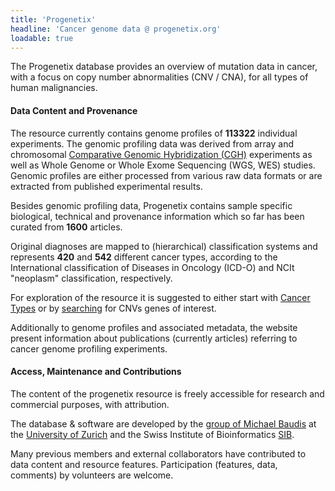 ```yaml
---
title: 'Progenetix'
headline: 'Cancer genome data @ progenetix.org'
loadable: true
---
```



The Progenetix database provides an overview of mutation data in cancer, with a focus on
copy number abnormalities (CNV / CNA), for all types of human malignancies.

#### Data Content and Provenance

The resource currently contains genome profiles of **113322** individual experiments. The
genomic profiling data was derived from array and chromosomal
[Comparative Genomic Hybridization (CGH)](https://en.wikipedia.org/wiki/Comparative_genomic_hybridization)
experiments as well as Whole Genome or Whole Exome Sequencing (WGS, WES) studies. Genomic profiles
are either processed from various raw data formats or are extracted from published experimental
results.

Besides genomic profiling data, Progenetix contains sample specific biological, technical and provenance
information which so far has been curated from **1600** articles.

Original diagnoses are mapped to (hierarchical) classification systems and represents **420** and **542**
different cancer types, according to the International classification of Diseases in Oncology (ICD-O) and NCIt "neoplasm" classification,
respectively.

<ExampleHistogram/>

For exploration of the resource it is suggested to either start with [Cancer Types](/subsets/list)
or by [searching](/samples/search) for CNVs genes of interest.

Additionally to genome profiles and associated metadata, the website present information about
publications (currently **<PublicationCount/>** articles) referring to cancer genome profiling experiments.

#### Access, Maintenance and Contributions

The content of the progenetix resource is freely accessible for research and commercial purposes, with
attribution.

The database & software are developed by the [group of Michael Baudis](https://info.baudisgroup.org)
at the [University of Zurich](https://www.mls.uzh.ch/en/research/baudis/) and
the Swiss Institute of Bioinformatics [SIB](http://sib.swiss/baudis-michael/).

Many previous members and external collaborators have contributed to data content and resource features.
Participation (features, data, comments) by volunteers are welcome.
